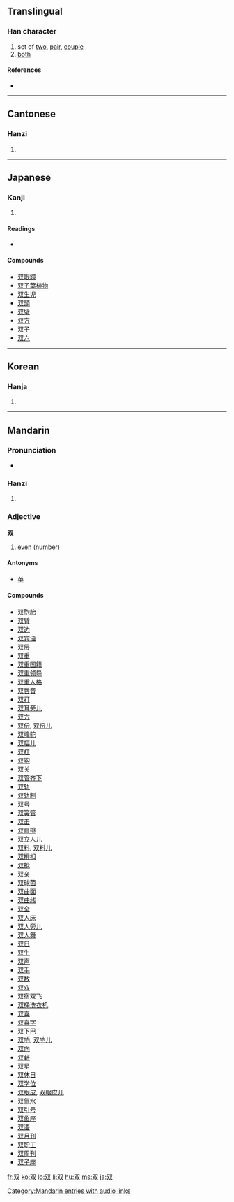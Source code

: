 {{see|雙}}
==Translingual==

===Han character===
{{Han char|rn=29|rad=又|as=02|sn=4|four=|canj=水水 (EE), X水水 (XEE)}}

# set of [[two]], [[pair]], [[couple]]
# [[both]]

====References====
* {{Han ref|kx=0165.170|dkj=03125|dj=0375.020|hdz=10393.090|uh=53CC|ud=21452}}

----

==Cantonese==

===Hanzi===
{{yue-hanzi|jyut=|y=seung1}}

# {{defn|Cantonese}}

----

==Japanese==

===Kanji===
{{ja-kanji|grade=c|rs=又02}}

# {{defn|Japanese}}

====Readings====
* {{ja-readings|on=[[そう]] (sō)|kun=[[ふたつ]] (futatsu), [[ならぶ]] (narabu), [[たぐい]] (tagui)}}

====Compounds====
* [[双眼鏡]]
* [[双子葉植物]]
* [[双生児]]
* [[双頭]]
* [[双璧]]
* [[双方]]
* [[双子]]
* [[双六]]

----

==Korean==

===Hanja===
{{ko-hanja|hangeul=쌍|rv=ssang|mr=ssang}}

# {{defn|Korean}}

----

==Mandarin==

===Pronunciation===
*{{audio|zh-shuāng.ogg|audio}}

===Hanzi===
{{cmn-hanzi|tra=雙|pin=[[shuāng]] ([[shuang1]])|wg=shuang<sup>1</sup>}}

# {{defn|Mandarin}}

===Adjective===
'''双'''

# [[even]] (number)

====Antonyms====
* [[单]]

====Compounds====
* [[双胞胎]]
* [[双臂]]
* [[双边]]
* [[双宾语]]
* [[双层]]
* [[双重]]
* [[双重国籍]]
* [[双重领导]]
* [[双重人格]]
* [[双唇音]]
* [[双打]]
* [[双耳旁儿]]
* [[双方]]
* [[双份]], [[双份儿]]
* [[双峰驼]]
* [[双幅儿]]
* [[双杠]]
* [[双钩]]
* [[双关]]
* [[双管齐下]]
* [[双轨]]
* [[双轨制]]
* [[双号]]
* [[双簧管]]
* [[双击]]
* [[双肩挑]]
* [[双立人儿]]
* [[双料]], [[双料儿]]
* [[双排扣]]
* [[双抢]]
* [[双亲]]
* [[双球菌]]
* [[双曲面]]
* [[双曲线]]
* [[双全]]
* [[双人床]]
* [[双人旁儿]]
* [[双人舞]]
* [[双日]]
* [[双生]]
* [[双声]]
* [[双手]]
* [[双数]]
* [[双双]]
* [[双宿双飞]]
* [[双桶洗衣机]]
* [[双喜]]
* [[双喜字]]
* [[双下巴]]
* [[双响]], [[双响儿]]
* [[双向]]
* [[双薪]]
* [[双星]]
* [[双休日]]
* [[双学位]]
* [[双眼皮]], [[双眼皮儿]]
* [[双氧水]]
* [[双引号]]
* [[双鱼座]]
* [[双语]]
* [[双月刊]]
* [[双职工]]
* [[双周刊]]
* [[双子座]]

[[Category:Mandarin entries with audio links]]

[[fr:双]]
[[ko:双]]
[[lo:双]]
[[li:双]]
[[hu:双]]
[[ms:双]]
[[ja:双]]